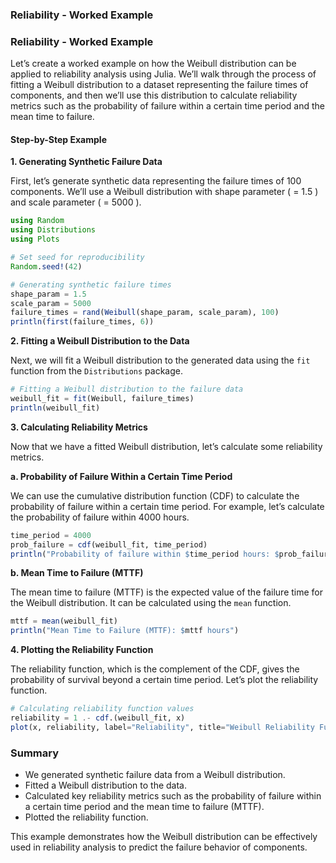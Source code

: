 ### Reliability - Worked Example

<h3>Reliability - Worked Example</h3>
Let's create a worked example on how the Weibull distribution can be applied to reliability analysis using Julia. We'll walk through the process of fitting a Weibull distribution to a dataset representing the failure times of components, and then we'll use this distribution to calculate reliability metrics such as the probability of failure within a certain time period and the mean time to failure.

#### Step-by-Step Example

**1. Generating Synthetic Failure Data**

First, let's generate synthetic data representing the failure times of 100 components. We'll use a Weibull distribution with shape parameter \( \alpha = 1.5 \) and scale parameter \( \beta = 5000 \).

```julia
using Random
using Distributions
using Plots

# Set seed for reproducibility
Random.seed!(42)

# Generating synthetic failure times
shape_param = 1.5
scale_param = 5000
failure_times = rand(Weibull(shape_param, scale_param), 100)
println(first(failure_times, 6))
```

**2. Fitting a Weibull Distribution to the Data**

Next, we will fit a Weibull distribution to the generated data using the `fit` function from the `Distributions` package.

```julia
# Fitting a Weibull distribution to the failure data
weibull_fit = fit(Weibull, failure_times)
println(weibull_fit)
```

**3. Calculating Reliability Metrics**

Now that we have a fitted Weibull distribution, let's calculate some reliability metrics.

**a. Probability of Failure Within a Certain Time Period**

We can use the cumulative distribution function (CDF) to calculate the probability of failure within a certain time period. For example, let's calculate the probability of failure within 4000 hours.

```julia
time_period = 4000
prob_failure = cdf(weibull_fit, time_period)
println("Probability of failure within $time_period hours: $prob_failure")
```

**b. Mean Time to Failure (MTTF)**

The mean time to failure (MTTF) is the expected value of the failure time for the Weibull distribution. It can be calculated using the `mean` function.

```julia
mttf = mean(weibull_fit)
println("Mean Time to Failure (MTTF): $mttf hours")
```

**4. Plotting the Reliability Function**

The reliability function, which is the complement of the CDF, gives the probability of survival beyond a certain time period. Let's plot the reliability function.

```julia
# Calculating reliability function values
reliability = 1 .- cdf.(weibull_fit, x)
plot(x, reliability, label="Reliability", title="Weibull Reliability Function", ylabel="Reliability", xlabel="Time (hours)")
```

### Summary
- We generated synthetic failure data from a Weibull distribution.
- Fitted a Weibull distribution to the data.
- Calculated key reliability metrics such as the probability of failure within a certain time period and the mean time to failure (MTTF).
- Plotted the reliability function.

This example demonstrates how the Weibull distribution can be effectively used in reliability analysis to predict the failure behavior of components. 
